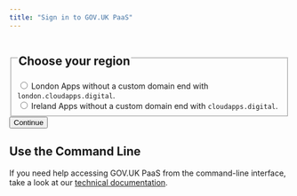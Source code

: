 ```yaml
---
title: "Sign in to GOV.UK PaaS"
---
```


<form>
  <div className="govuk-form-group">
    <fieldset className="govuk-fieldset">
      <legend className="govuk-fieldset__legend govuk-fieldset__legend--l">
        <h2 className="govuk-fieldset__heading">
          Choose your region
        </h2>
      </legend>
      <div className="govuk-radios">
        <div className="govuk-radios__item">
          <input className="govuk-radios__input" id="region-london" name="region" type="radio" value="london" aria-describedby="region-london-hint" />
          <label className="govuk-label govuk-radios__label govuk-label--s" htmlFor="region">
            London
          </label>
          <span id="region-london-hint" className="govuk-hint govuk-radios__hint">
            Apps without a custom domain end with <code>london.cloudapps.digital</code>.
          </span>
        </div>
        <div className="govuk-radios__item">
          <input className="govuk-radios__input" id="region-ireland" name="region" type="radio" value="ireland" aria-describedby="region-ireland-hint" />
          <label className="govuk-label govuk-radios__label govuk-label--s" htmlFor="region-ireland">
            Ireland
          </label>
          <span id="region-ireland-item-hint" className="govuk-hint govuk-radios__hint">
            Apps without a custom domain end with <code>cloudapps.digital</code>.
          </span>
        </div>
      </div>
    </fieldset>
  </div>
  <Button element="input">Continue</Button>
</form>

## Use the Command Line

If you need help accessing GOV.UK PaaS from the command-line interface, take a look at our [technical documentation](https://docs.cloud.service.gov.uk/get_started.html#set-up-the-cloud-foundry-command-line).